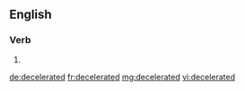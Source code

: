 ==English==

===Verb===
{{head|en}}

# {{en-past of|decelerate}}

[[de:decelerated]]
[[fr:decelerated]]
[[mg:decelerated]]
[[vi:decelerated]]